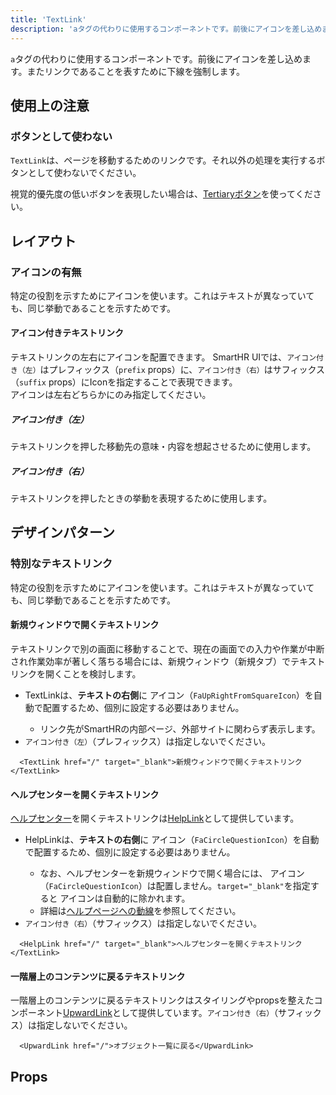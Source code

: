 ```yaml
---
title: 'TextLink'
description: 'aタグの代わりに使用するコンポーネントです。前後にアイコンを差し込めます。またリンクであることを表すために下線を強制します。'
---
```


`a`タグの代わりに使用するコンポーネントです。前後にアイコンを差し込めます。またリンクであることを表すために下線を強制します。

<ComponentStory name="TextLink" />

## 使用上の注意

### ボタンとして使わない

`TextLink`は、ページを移動するためのリンクです。それ以外の処理を実行するボタンとして使わないでください。

視覚的優先度の低いボタンを表現したい場合は、[Tertiaryボタン](/products/components/button/#h3-3)を使ってください。

## レイアウト

### アイコンの有無

特定の役割を示すためにアイコンを使います。これはテキストが異なっていても、同じ挙動であることを示すためです。

#### アイコン付きテキストリンク

テキストリンクの左右にアイコンを配置できます。
SmartHR UIでは、`アイコン付き（左）`はプレフィックス（`prefix` props）に、`アイコン付き（右）`はサフィックス（`suffix` props）にIconを指定することで表現できます。  
アイコンは左右どちらかにのみ指定してください。

##### アイコン付き（左）

テキストリンクを押した移動先の意味・内容を想起させるために使用します。

##### アイコン付き（右）

テキストリンクを押したときの挙動を表現するために使用します。

## デザインパターン

### 特別なテキストリンク

特定の役割を示すためにアイコンを使います。これはテキストが異なっていても、同じ挙動であることを示すためです。

#### 新規ウィンドウで開くテキストリンク 

テキストリンクで別の画面に移動することで、現在の画面での入力や作業が中断され作業効率が著しく落ちる場合には、新規ウィンドウ（新規タブ）でテキストリンクを開くことを検討します。

- TextLinkは、**テキストの右側**に <FaUpRightFromSquareIcon alt="新規ウィンドウ" color="TEXT_LINK" /> アイコン（`FaUpRightFromSquareIcon`）を自動で配置するため、個別に設定する必要はありません。
    - リンク先がSmartHRの内部ページ、外部サイトに関わらず表示します。
- `アイコン付き（左）`（プレフィックス）は指定しないでください。

```tsx editable
  <TextLink href="/" target="_blank">新規ウィンドウで開くテキストリンク</TextLink>
```

#### ヘルプセンターを開くテキストリンク

[ヘルプセンター](https://support.smarthr.jp/ja/)を開くテキストリンクは[HelpLink](/products/components/text-link/help-link/)として提供しています。
- HelpLinkは、**テキストの右側**に <FaCircleQuestionIcon alt="ヘルプセンター" color="TEXT_LINK" /> アイコン（`FaCircleQuestionIcon`）を自動で配置するため、個別に設定する必要はありません。
  - なお、ヘルプセンターを新規ウィンドウで開く場合には、<FaCircleQuestionIcon alt="ヘルプセンター" color="TEXT_LINK" /> アイコン（`FaCircleQuestionIcon`）は配置しません。`target="_blank"`を指定すると<FaCircleQuestionIcon alt="ヘルプセンター" color="TEXT_LINK" /> アイコンは自動的に除かれます。
  - 詳細は[ヘルプページへの動線](/products/contents/ui-text/help-link/#h3-2)を参照してください。
- `アイコン付き（右）`（サフィックス）は指定しないでください。

```tsx editable
  <HelpLink href="/" target="_blank">ヘルプセンターを開くテキストリンク</TextLink>
```

#### 一階層上のコンテンツに戻るテキストリンク

一階層上のコンテンツに戻るテキストリンクはスタイリングやpropsを整えたコンポーネント[UpwardLink](/products/components/text-link/upward-link/)として提供しています。`アイコン付き（右）`（サフィックス）は指定しないでください。

```tsx editable
  <UpwardLink href="/">オブジェクト一覧に戻る</UpwardLink>
```

## Props

<ComponentPropsTable name="TextLink" />
